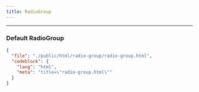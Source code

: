 ```yaml
---
title: RadioGroup
---
```


---


### Default RadioGroup

<CodePreviewer src="/html/radio-group/radio-group.html" />

```json doc-gen:file
{
  "file": "./public/html/radio-group/radio-group.html",
  "codeblock": {
    "lang": "html",
    "meta": "title=\"radio-group.html\""
  }
}
```

